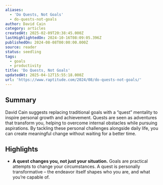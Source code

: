 ```yaml
---
aliases:
  - 'Do Quests, Not Goals'
  - do-quests-not-goals
author: David Cain
category: articles
createdAt: 2025-02-09T20:38:45.000Z
lastHighlightedOn: 2024-10-16T08:09:05.396Z
publishedOn: 2024-08-08T00:00:00.000Z
source: reader
status: seedling
tags:
  - goals
  - productivity
title: 'Do Quests, Not Goals'
updatedAt: 2025-04-12T15:55:18.000Z
url: 'https://www.raptitude.com/2024/08/do-quests-not-goals/'
---
```

## Summary

David Cain suggests replacing traditional goals with a “quest” mentality to inspire personal growth and achievement. Quests are seen as adventures that transform you, helping to overcome internal obstacles while pursuing aspirations. By tackling these personal challenges alongside daily life, you can create meaningful change without waiting for a better time.

## Highlights

- **A quest changes you, not just your situation.** Goals are practical attempts to change your circumstances. A quest is personally transformative – the endeavor itself shapes who you are, and what you’re capable of.
